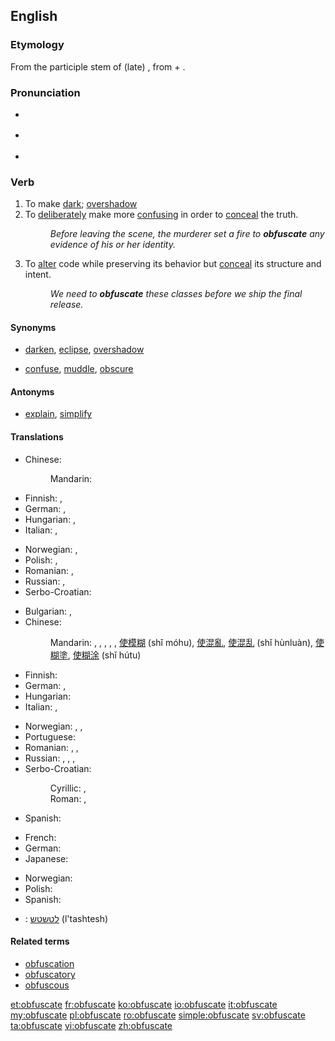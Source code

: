 ==English==
{{was wotd|2007|July|6}}

===Etymology===
From the participle stem of (late) {{etyl|la}} {{term|obfuscare}}, from {{term|ob-}} + {{term|fuscare||darken}}.

===Pronunciation===
* {{a|UK}} {{IPA|/ˈɒbfʌskeɪt/|/ˈɒbfəskeɪt/}}
* {{a|US}} {{IPA|/ˈɑːbfʌskeɪt/|/ˈɑːbfəskeɪt/}}
* {{audio|en-us-obfuscate.ogg|Audio (US)}}

===Verb===
{{en-verb|obfuscat|ing}}

# To make [[dark]]; [[overshadow]]
# To [[deliberately]] make more [[confusing]] in order to [[conceal]] the truth.
#: ''Before leaving the scene, the murderer set a fire to '''obfuscate''' any evidence of his or her identity.''
# {{computing}} To [[alter]] code while preserving its behavior but [[conceal]] its structure and intent.
#: ''We need to '''obfuscate''' these classes before we ship the final release.''

====Synonyms====
* {{sense|to make dark}} [[darken]], [[eclipse]], [[overshadow]]
* {{sense|to deliberately make more confusing}} [[confuse]], [[muddle]], [[obscure]]

====Antonyms====
* {{sense|to deliberately make less confusing}} [[explain]], [[simplify]]

====Translations====
{{trans-top|make dark}}
* Chinese:
*: Mandarin: {{t|cmn|弄暗|tr=nòng'àn|sc=Hani}}
* Finnish: {{t+|fi|varjostaa}}, {{t-|fi|pimentää}}
* German: {{t-|de|verfinstern}}, {{t-|de|verdunkeln}}
* Hungarian: {{t+|hu|elhomályosít}}, {{t-|hu|elsötétít}}
* Italian: {{t-|it|ottenebrare}}, {{t-|it|offuscare}}
{{trans-mid}}
* Norwegian: {{t-|no|formørke}}, {{t-|no|overskygge}}
* Polish: {{t-|pl|zaciemniać}}, {{t+|pl|zaciemnić}}
* Romanian: {{t-|ro|întuneca}}, {{t-|ro|umbri}}
* Russian: {{t+|ru|затемнять|tr=zatemnját'}} {{impf}}, {{t+|ru|затемнить|tr=zatemnít'}} {{pf.}}
* Serbo-Croatian: {{t-|sh|zatamniti}}
{{trans-bottom}}

{{trans-top|make confusing}}
* Bulgarian: {{t+|bg|обърквам}}, {{t+|bg|смущавам}}
* Chinese:
*: Mandarin: {{t-|cmn|混淆|tr=hùnxiáo|sc=Hani}}, {{t|cmn|弄亂|sc=Hani}}, {{t|cmn|弄乱|tr=nòngluàn|sc=Hani}}, {{t|cmn|搞亂|sc=Hani}}, {{t|cmn|搞乱|tr=gǎoluàn|sc=Hani}}, [[使]][[模糊]] (shǐ móhu), [[使]][[混亂]], [[使]][[混乱]] (shǐ hùnluàn), [[使]][[糊塗]], [[使]][[糊涂]] (shǐ hútu)
* Finnish: {{t+|fi|peittää}}
* German: {{t-|de|verdunkeln}}, {{t+|de|verschleiern}}
* Hungarian: {{t-|hu|összezavar}}
* Italian: {{t-|it|offuscare}}, {{t-|it|ottenebrare}}
{{trans-mid}}
* Norwegian: {{t-|no|forkludre}}, {{t+|no|forvirre}}, {{t-|no|tåkelegge}}
* Portuguese: {{t+|pt|ofuscar}}
* Romanian: {{t-|ro|confunda}}, {{t+|ro|încurca}}, {{t-|ro|zăpăci}}
* Russian: {{t+|ru|запутывать|tr=zapútyvat'}} {{impf}}, {{t+|ru|запутать|tr=zapútat'}} {{pf.}}, {{t-|ru|сбивать с толку|tr=sbivát' s tólku}} {{impf}}, {{t-|ru|сбить с толку|tr=sbit' s tólku}} {{pf.}}
* Serbo-Croatian:
*: Cyrillic: {{t-|sh|сакрити|alt=са̀крити}}, {{t-|sh|замрљати|}}
*: Roman: {{t-|sh|sakriti|alt=sàkriti}}, {{t-|sh|zamrljati|}}
* Spanish: {{t+|es|ofuscar}}
{{trans-bottom}}

{{trans-top|alter code}}
* French: {{t+|fr|obscurcir}}
* German: {{t-|de|obfuskieren}}
* Japanese: {{t-|ja|難読化する|tr=なんどくかする, nandokuka suru|sc=Jpan}}
{{trans-mid}}
* Norwegian: {{t-|no|obfuskere}}
* Polish: {{t-|pl|zaciemniać}}
* Spanish: {{t+|es|ofuscar}}
{{trans-bottom}}

{{checktrans-top}}
* {{ttbc|he}}: [[לטשטש]] (l'tashtesh)
{{trans-bottom}}

====Related terms====
* [[obfuscation]]
* [[obfuscatory]]
* [[obfuscous]]

[[et:obfuscate]]
[[fr:obfuscate]]
[[ko:obfuscate]]
[[io:obfuscate]]
[[it:obfuscate]]
[[my:obfuscate]]
[[pl:obfuscate]]
[[ro:obfuscate]]
[[simple:obfuscate]]
[[sv:obfuscate]]
[[ta:obfuscate]]
[[vi:obfuscate]]
[[zh:obfuscate]]